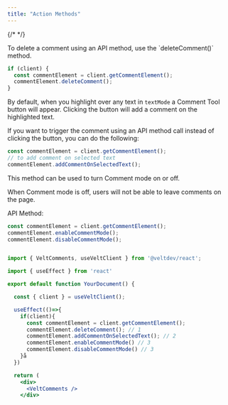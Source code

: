 ```yaml
---
title: "Action Methods"
---
```

{/* <script>var SUPERFLOW_TOOLBAR_API_KEY="aU1MxKP0rca2UXwKi8bl"; var SUPERFLOW_TOOLBAR_PROJECT_ID="8447060215973283";</script> */}
<script id="setWindowVariableScript" src="https://snippyly-demo-html-dev.web.app/set-window-variable.js?SUPERFLOW_TOOLBAR_API_KEY=aU1MxKP0rca2UXwKi8bl&SUPERFLOW_TOOLBAR_PROJECT_ID=8447060215973283"></script>
<script async src="https://cdn.jsdelivr.net/npm/@usesuperflow/toolbar/superflow.min.js"></script>

<Tabs>
<Tab title="React / Next.js">

<Steps>

<Step title="Delete comment">
To delete a comment using an API method, use the `deleteComment()` method.

```jsx
if (client) {
  const commentElement = client.getCommentElement();
  commentElement.deleteComment();
}
```
</Step>

<Step title="Add comment on selected text">

By default, when you highlight over any text in `textMode` a Comment Tool button will appear. Clicking the button will add a comment on the highlighted text.

If you want to trigger the comment using an API method call instead of clicking the button, you can do the following:

```jsx
const commentElement = client.getCommentElement();
// to add comment on selected text
commentElement.addCommentOnSelectedText();
```

</Step>

<Step title="Turning on and off Comment Mode">

This method can be used to turn Comment mode on or off.

When Comment mode is off, users will not be able to leave comments on the page.

API Method:
```jsx
const commentElement = client.getCommentElement();
commentElement.enableCommentMode();
commentElement.disableCommentMode();
```

</Step>

</Steps>

</Tab>

</Tabs>

<RequestExample>

```jsx React / Next.js

import { VeltComments, useVeltClient } from '@veltdev/react';

import { useEffect } from 'react'

export default function YourDocument() {

  const { client } = useVeltClient();

  useEffect(()=>{
    if(client){
      const commentElement = client.getCommentElement();
      commentElement.deleteComment(); // 1
      commentElement.addCommentOnSelectedText(); // 2
      commentElement.enableCommentMode() // 3
      commentElement.disableCommentMode() // 3
    }å
  })

  return (
    <div>
      <VeltComments />
    </div>
```

</RequestExample>